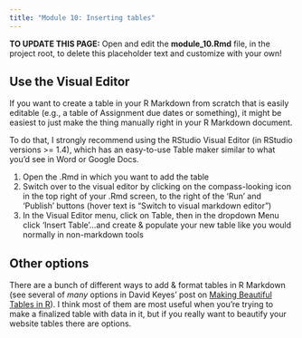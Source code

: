 ```yaml
---
title: "Module 10: Inserting tables"
---
```


<p style="color: #ba5e00">

<b>TO UPDATE THIS PAGE:</b> Open and edit the <b>module_10.Rmd</b> file, in the project root, to delete this placeholder text and customize with your own!

</p>

## Use the Visual Editor

If you want to create a table in your R Markdown from scratch that is easily editable (e.g., a table of Assignment due dates or something), it might be easiest to just make the thing manually right in your R Markdown document.

To do that, I strongly recommend using the RStudio Visual Editor (in RStudio versions \>= 1.4), which has an easy-to-use Table maker similar to what you'd see in Word or Google Docs.

1.  Open the .Rmd in which you want to add the table
2.  Switch over to the visual editor by clicking on the compass-looking icon in the top right of your .Rmd screen, to the right of the 'Run' and 'Publish' buttons (hover text is "Switch to visual markdown editor")
3.  In the Visual Editor menu, click on Table, then in the dropdown Menu click 'Insert Table'...and create & populate your new table like you would normally in non-markdown tools

## Other options

There are a bunch of different ways to add & format tables in R Markdown (see several of *many* options in David Keyes' post on [Making Beautiful Tables in R](https://rfortherestofus.com/2019/11/how-to-make-beautiful-tables-in-r/)). I think most of them are most useful when you're trying to make a finalized table with data in it, but if you really want to beautify your website tables there are options.
